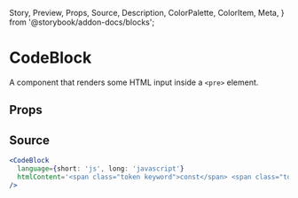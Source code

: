   Story,
  Preview,
  Props,
  Source,
  Description,
  ColorPalette,
  ColorItem,
  Meta,
} from '@storybook/addon-docs/blocks';

# CodeBlock

A component that renders some HTML input inside a `<pre>` element.

## Props

<Props of={CodeBlock} />

## Source

```jsx
<CodeBlock 
  language={short: 'js', long: 'javascript'}
  htmlContent='<span class="token keyword">const</span> <span class="token function-variable function">compose</span> <span class="token operator">=</span> <span class="token punctuation">(</span><span class="token parameter"><span class="token operator">...</span>fns</span><span class="token punctuation">)</span> <span class="token operator">=></span> fns<span class="token punctuation">.</span><span class="token function">reduce</span><span class="token punctuation">((</span><span class="token parameter">f<span class="token punctuation">,</span> g</span><span class="token punctuation">)</span> <span class="token operator">=></span> <span class="token punctuation">(</span><span class="token parameter"><span class="token operator">...</span>args</span><span class="token punctuation">)</span> <span class="token operator">=></span> <span class="token function">f</span><span class="token punctuation">(</span><span class="token function">g</span><span class="token punctuation">(</span><span class="token operator">...</span>args<span class="token punctuation">)));</span>' 
/>
```
